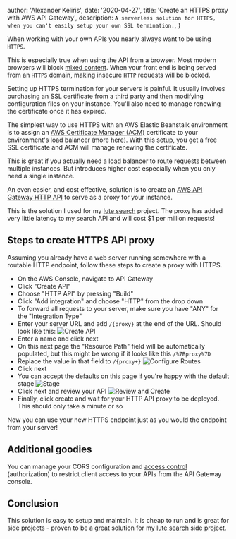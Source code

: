 
  author: 'Alexander Keliris',
  date: '2020-04-27',
  title: 'Create an HTTPS proxy with AWS API Gateway',
  description: `A serverless solution for HTTPS, when you can't easily setup your own SSL termination.`,
}


When working with your own APIs you nearly always want to be using `HTTPS`.

This is especially true when using the API from a browser. Most modern browsers will block [mixed content](https://support.mozilla.org/en-US/kb/mixed-content-blocking-firefox). When your front end is being served from an `HTTPS` domain, making insecure `HTTP` requests will be blocked.

Setting up HTTPS termination for your servers is painful. It usually involves purchasing an SSL certificate from a third party and then modifying configuration files on your instance. You'll also need to manage renewing the certificate once it has expired.

The simplest way to use HTTPS with an AWS Elastic Beanstalk environment is to assign an [AWS Certificate Manager (ACM)](https://aws.amazon.com/certificate-manager/) certificate to your environment's load balancer (more [here](https://docs.aws.amazon.com/elasticbeanstalk/latest/dg/configuring-https.html)). With this setup, you get a free SSL certificate and ACM will manage renewing the certificate.

This is great if you actually need a load balancer to route requests between multiple instances. But introduces higher cost especially when you only need a single instance.

An even easier, and cost effective, solution is to create an [AWS API Gateway HTTP API](https://docs.aws.amazon.com/apigateway/latest/developerguide/http-api.html) to serve as a proxy for your instance.

This is the solution I used for my [lute search](/lute-search) project. The proxy has added very little latency to my search API and will cost \$1 per million requests!

## Steps to create HTTPS API proxy

Assuming you already have a web server running somewhere with a routable HTTP endpoint, follow these steps to create a proxy with HTTPS.

- On the AWS Console, navigate to API Gateway
- Click "Create API"
- Choose "HTTP API" by pressing "Build"
- Click "Add integration" and choose "HTTP" from the drop down
- To forward all requests to your server, make sure you have "ANY" for the "Integration Type"
- Enter your server URL and add `/{proxy}` at the end of the URL. Should look like this:
  <Image src={part1} alt="Create API" />
- Enter a name and click next
- On this next page the "Resource Path" field will be automatically populated, but this might be wrong if it looks like this `/%7Bproxy%7D`
- Replace the value in that field to `/{proxy+}`
  <Image src={part2} alt="Configure Routes" />
- Click next
- You can accept the defaults on this page if you're happy with the default stage
  <Image src={part3} alt="Stage" />
- Click next and review your API
  <Image src={part4} alt="Review and Create" />
- Finally, click create and wait for your HTTP API proxy to be deployed. This should only take a minute or so

Now you can use your new HTTPS endpoint just as you would the endpoint from your server!

## Additional goodies

You can manage your CORS configuration and [access control](https://docs.aws.amazon.com/apigateway/latest/developerguide/http-api-jwt-authorizer.html) (authorization) to restrict client access to your APIs from the API Gateway console.

## Conclusion

This solution is easy to setup and maintain. It is cheap to run and is great for side projects - proven to be a great solution for my [lute search](/lute-search) side project.
